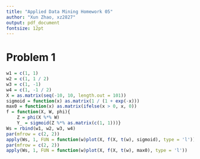 ---
title: "Applied Data Mining Homework 05"
author: "Xun Zhao, xz2827"
output: pdf_document
fontsize: 12pt
---

# Problem 1

```{r, results = 'hide'}
w1 = c(1, 1)
w2 = c(1, 1 / 2)
w3 = c(1, -1)
w4 = c(1, -1 / 2)
X = as.matrix(seq(-10, 10, length.out = 101))
sigmoid = function(x) as.matrix(1 / (1 + exp(-x)))
max0 = function(x) as.matrix(ifelse(x > 0, x, 0))
f = function(X, W, phi){
	Z = phi(X %*% W)
	Y_ = sigmoid(Z %*% as.matrix(c(1, 1)))}
Ws = rbind(w1, w2, w3, w4)
par(mfrow = c(2, 2))
apply(Ws, 1, FUN = function(w)plot(X, f(X, t(w), sigmoid), type = 'l'))
par(mfrow = c(2, 2))
apply(Ws, 1, FUN = function(w)plot(X, f(X, t(w), max0), type = 'l'))
```